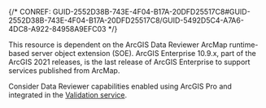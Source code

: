 

{/* CONREF: GUID-2552D38B-743E-4F04-B17A-20DFD25517C8#GUID-2552D38B-743E-4F04-B17A-20DFD25517C8/GUID-5492D5C4-A7A6-4DC8-A922-84958A9EFC03  */}

This resource is dependent on the ArcGIS Data Reviewer ArcMap runtime-based server object extension (SOE). ArcGIS Enterprise 10.9.x, part of the ArcGIS 2021 releases, is the last release of ArcGIS Enterprise to support services published from ArcMap.

Consider Data Reviewer capabilities enabled using ArcGIS Pro and integrated in the [Validation service](/validation-server).
